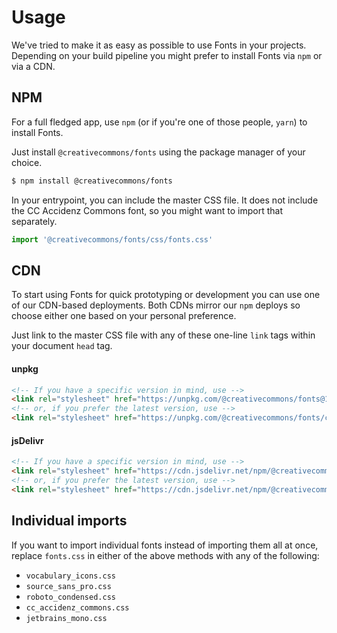 
<Meta title="Fonts/Usage" />

# Usage

We've tried to make it as easy as possible to use Fonts in your projects. Depending on your build pipeline you
might prefer to install Fonts via `npm` or via a CDN.

## NPM

For a full fledged app, use `npm` (or if you're one of those people, `yarn`) to install Fonts.

Just install `@creativecommons/fonts` using the package manager of your choice.

```bash
$ npm install @creativecommons/fonts
```

In your entrypoint, you can include the master CSS file. It does not include the CC Accidenz Commons font, so you might
want to import that separately.

```js
import '@creativecommons/fonts/css/fonts.css'
```

## CDN

To start using Fonts for quick prototyping or development you can use one of our CDN-based deployments. Both CDNs
mirror our `npm` deploys so choose either one based on your personal preference.

Just link to the master CSS file with any of these one-line `link` tags within your document `head` tag.

#### unpkg

```html
<!-- If you have a specific version in mind, use -->
<link rel="stylesheet" href="https://unpkg.com/@creativecommons/fonts@1.0.0-beta.3/css/fonts.css">
<!-- or, if you prefer the latest version, use -->
<link rel="stylesheet" href="https://unpkg.com/@creativecommons/fonts/css/fonts.css">
```

#### jsDelivr

```html
<!-- If you have a specific version in mind, use -->
<link rel="stylesheet" href="https://cdn.jsdelivr.net/npm/@creativecommons/fonts@1.0.0-beta.3/css/fonts.css">
<!-- or, if you prefer the latest version, use -->
<link rel="stylesheet" href="https://cdn.jsdelivr.net/npm/@creativecommons/fonts/css/fonts.css">
```

## Individual imports

If you want to import individual fonts instead of importing them all at once, replace `fonts.css` in either of the above
methods with any of the following:

- `vocabulary_icons.css`
- `source_sans_pro.css`
- `roboto_condensed.css`
- `cc_accidenz_commons.css`
- `jetbrains_mono.css`
